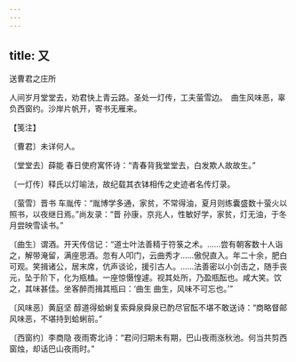 ```yaml
---
---
---
```

title: 又
---



送曹君之庄所





人间岁月堂堂去，劝君快上青云路。圣处一灯传，工夫萤雪边。　曲生风味恶，辜负西窗约。沙岸片帆开，寄书无雁来。





【笺注】


〔曹君〕未详何人。

〔堂堂去〕薛能 春日使府寓怀诗：“青春背我堂堂去，白发欺人故故生。”

〔一灯传〕释氏以灯喻法，故纪载其衣钵相传之史迹者名传灯录。

〔萤雪〕晋书 车胤传：“胤博学多通，家贫，不常得油，夏月则练囊盛数十萤火以照书，以夜继日焉。”尚友录：“晋 孙康，京兆人，性敏好学，家贫，灯无油，于冬月尝映雪读书。”

〔曲生〕谓酒。开天传信记：“道士叶法善精于符箓之术。……尝有朝客数十人诣之，解带淹留，满座思酒。忽有人叩门，云曲秀才……傲倪直入。年二十余，肥白可观。笑揖诸公，居末席，伉声谈论，援引古人。……法善密以小剑击之，随手丧元，坠于阶下，化为瓶榼。一座惊慑惶遽。视其处所，乃盈瓶酝也。咸大笑。饮之，其味甚佳。坐客醉而揖其瓶曰：‘曲生 曲生，风味不可忘也。’”

〔风味恶〕黄庭坚 醇道得蛤蜊复索舜泉舜泉已酌尽官酝不堪不敢送诗：“商略督邮风味恶，不堪持到蛤蜊前。”

〔西窗约〕李商隐 夜雨寄北诗：“君问归期未有期，巴山夜雨涨秋池。何当共剪西窗烛，却话巴山夜雨时。”